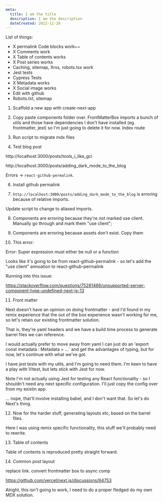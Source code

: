```yaml
---
meta:
  title: I am the title
  description: I am the description
  dateCreated: 2022-11-28
---
```



List of things: 

- X permalink Code blocks work~~
- X Comments work
- X Table of contents works
- X Post series works 
- Caching, sitemap, Xrss, robots.tsx work 
- Jest tests
- Cypress Tests
- X Metadata works
- X Social image works 
- Edit with github
- Robots.txt, sitemap







1. Scaffold a new app with create-next-app

2. Copy paste components folder over. 
    FrontMatterBox imports a bunch of utils and those have dependencies I don't have installed (eg. frontmatter, jest) so I'm just going to delete it for now. 
    Index route


3. Run script to migrate mdx files 




5. Test blog post 

http://localhost:3000/posts/tools_i_like_gci

http://localhost:3000/posts/adding_dark_mode_to_the_blog

Errors -> `react-github-permalink`. 

6. Install github permalink

7. `http://localhost:3000/posts/adding_dark_mode_to_the_blog` is erroring because of relative imports. 

Update script to change to aliased imports. 

8. Components are erroring because they're not marked use client. Manually go through and mark them "use client"; 


9. Components are erroring because assets don't exist. Copy them 


10. This error: 

Error: Super expression must either be null or a function

Looks like it's going to be from react-github-permalink - so let's add the "use client" annoation to react-github-permalink 


Running into this issue: 

https://stackoverflow.com/questions/75261466/unsupported-server-component-type-undefined-next-js-13






11. Front matter

Next doesn't have an opinion on doing frontmatter - and I'd found in my remix experience that the out of the box experience wasn't working for me, so let's retain our existing
frontmatter solution. 

That is, they're yaml headers and we have a build time process to generate barrel files we can reference. 

I would actually prefer to move away from yaml I can just do an 'export const metadata : Metadata = ...` and get the advantages of typing, but for now, let's continue with what we've got. 

I have jest tests with my utils, and I'm going to need them. I'm keen to have a play with Vitest, but lets stick with Jest for now. 

Note I'm not actually using Jest for testing any React functionality - so I shouldn't need any next specific configuration. I'll just copy the config over from my existin app. 

... nope, that'll involve installing babel, and I don't want that. So let's do Next's thing. 


12. Now for the harder stuff, generating layouts etc, based on the barrel files. 

Here I was using remix specific functionality, this stuff we'll probably need to rewrite. 


13. Table of contents

Table of contents is reproduced pretty straight forward. 


14. Common post layout 








replace link. 
convert frontmatter box to async comp


https://github.com/vercel/next.js/discussions/64753


Alright, this isn't going to work, I need to do a proper fledged do my own MDX solution. 
